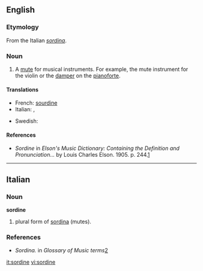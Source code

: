 ==English==

===Etymology===
From the Italian ''[[sordina]]''.

===Noun===
{{en-noun}}

# A [[mute]] for musical instruments. For example, the mute instrument for the violin or the [[damper]] on the [[pianoforte]].

====Translations====
{{trans-top|mute for music}}
* French: [[sourdine]] {{f}}
* Italian: {{t-|it|sordino|m}}, {{t+|it|sordina|f}}
{{trans-mid}}
* Swedish: {{t-|sv|sordin|c}}
{{trans-bottom}}

====References====
*''Sordine'' in ''Elson's Music Dictionary: Containing the Definition and Pronunciation...'' by Louis Charles Elson. 1905. p. 244.[http://books.google.com/books?id=f10NAAAAIAAJ&pg=PA244&lpg=PA244&dq=sordini+music&source=web&ots=bD-E6ZkgAk&sig=ClRMhhM8gwTZ5i3bSZsCNkFtdCk]

----

==Italian==

===Noun===
'''sordine'''

# plural form of [[sordina#Italian|sordina]] (mutes).

===References===
*''Sordina.'' in ''Glossary of Music terms''[http://medlibrary.org/medwiki/Glossary_of_music_terms]

[[it:sordine]]
[[vi:sordine]]
